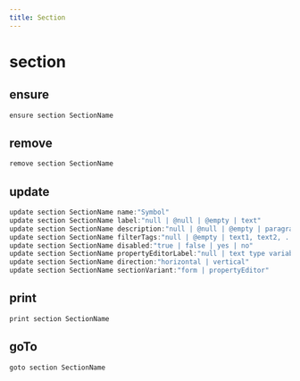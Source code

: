 ```yaml
---
title: Section
---
```


# section

## ensure

```js filename="Terminal" copy
ensure section SectionName
```


## remove

```js filename="Terminal" copy
remove section SectionName
```


## update

```js filename="Terminal" copy
update section SectionName name:"Symbol"
update section SectionName label:"null | @null | @empty | text"
update section SectionName description:"null | @null | @empty | paragraph"
update section SectionName filterTags:"null | @empty | text1, text2, ..."
update section SectionName disabled:"true | false | yes | no"
update section SectionName propertyEditorLabel:"null | text type variable | text value"
update section SectionName direction:"horizontal | vertical"
update section SectionName sectionVariant:"form | propertyEditor"
```


## print

```js filename="Terminal" copy
print section SectionName
```


## goTo


```js filename="Terminal" copy
goto section SectionName
```

